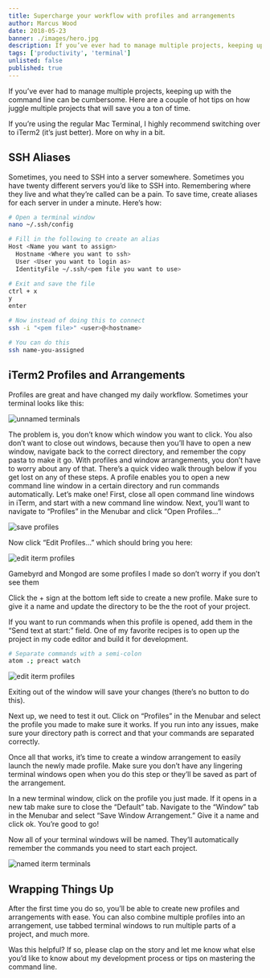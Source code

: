 ```yaml
---
title: Supercharge your workflow with profiles and arrangements
author: Marcus Wood
date: 2018-05-23
banner: ./images/hero.jpg
description: If you’ve ever had to manage multiple projects, keeping up with the command line can be cumbersome. Here are a couple of hot tips on how juggle multiple projects that will save you a ton of time.
tags: ['productivity', 'terminal']
unlisted: false
published: true
---
```


<Section>

If you’ve ever had to manage multiple projects, keeping up with the command line can be cumbersome. Here are a couple of hot tips on how juggle multiple projects that will save you a ton of time.

If you’re using the regular Mac Terminal, I highly recommend switching over to iTerm2 (it’s just better). More on why in a bit.

## SSH Aliases

Sometimes, you need to SSH into a server somewhere. Sometimes you have twenty different servers you’d like to SSH into. Remembering where they live and what they’re called can be a pain.
To save time, create aliases for each server in under a minute. Here’s how:

```sh
# Open a terminal window
nano ~/.ssh/config

# Fill in the following to create an alias
Host <Name you want to assign>
  Hostname <Where you want to ssh>
  User <User you want to login as>
  IdentityFile ~/.ssh/<pem file you want to use>

# Exit and save the file
ctrl + x
y
enter

# Now instead of doing this to connect
ssh -i "<pem file>" <user>@<hostname>

# You can do this
ssh name-you-assigned
```

## iTerm2 Profiles and Arrangements

Profiles are great and have changed my daily workflow. Sometimes your terminal looks like this:

![unnamed terminals](https://res.cloudinary.com/calderablog/image/upload/q_auto:good/v1564962203/unnamed-terminals_qpzalq.png)

The problem is, you don’t know which window you want to click. You also don’t want to close out windows, because then you’ll have to open a new window, navigate back to the correct directory, and remember the copy pasta to make it go.
With profiles and window arrangements, you don’t have to worry about any of that.
There’s a quick video walk through below if you get lost on any of these steps.
A profile enables you to open a new command line window in a certain directory and run commands automatically. Let’s make one!
First, close all open command line windows in iTerm, and start with a new command line window. Next, you’ll want to navigate to “Profiles” in the Menubar and click “Open Profiles…”

![save profiles](https://res.cloudinary.com/calderablog/image/upload/q_auto:good/v1564962202/iterm-save-profiles_hgowgv.png)

Now click “Edit Profiles…” which should bring you here:

![edit iterm profiles](https://res.cloudinary.com/calderablog/image/upload/q_auto:good/v1564962202/iterm-edit-profiles_d7t6xq.png)

Gamebyrd and Mongod are some profiles I made so don’t worry if you don’t see them

Click the + sign at the bottom left side to create a new profile. Make sure to give it a name and update the directory to be the the root of your project.

If you want to run commands when this profile is opened, add them in the “Send text at start:” field. One of my favorite recipes is to open up the project in my code editor and build it for development.

```sh
# Separate commands with a semi-colon
atom .; preact watch
```

![edit iterm profiles](https://res.cloudinary.com/calderablog/image/upload/q_auto:good/v1564962202/iterm-edit-profiles-2_do5uaf.png)

Exiting out of the window will save your changes (there’s no button to do this).

Next up, we need to test it out. Click on “Profiles” in the Menubar and select the profile you made to make sure it works. If you run into any issues, make sure your directory path is correct and that your commands are separated correctly.

Once all that works, it’s time to create a window arrangement to easily launch the newly made profile. Make sure you don’t have any lingering terminal windows open when you do this step or they’ll be saved as part of the arrangement.

In a new terminal window, click on the profile you just made. If it opens in a new tab make sure to close the “Default” tab. Navigate to the “Window” tab in the Menubar and select “Save Window Arrangement.” Give it a name and click ok. You’re good to go!

Now all of your terminal windows will be named. They’ll automatically remember the commands you need to start each project.

![named iterm terminals](https://res.cloudinary.com/calderablog/image/upload/q_auto:good/v1564962202/iterm-named-terminals_bu3raw.png)

## Wrapping Things Up

After the first time you do so, you’ll be able to create new profiles and arrangements with ease. You can also combine multiple profiles into an arrangement, use tabbed terminal windows to run multiple parts of a project, and much more.

Was this helpful? If so, please clap on the story and let me know what else you’d like to know about my development process or tips on mastering the command line.

</Section>
